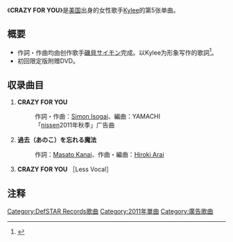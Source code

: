 {{Infobox Single
| Name           = CRAZY FOR YOU
| Artist         = [[Kylee|Kylee]]
| Album          = [[17_(Kyleeのアルバム)|17]]
| A-side         = 
| B-side         = 過去（あのこ）を忘れる魔法
| Released       = 2011年10月5日
| Format         = [[单曲|Maxi]]
| Recorded       = 
| Genre          = [[J-POP|J-POP]]
| Length         = 11分49秒
| Label          = [[DefSTAR_Records|DefSTAR RECORDS]]
| Writer         = [[磯貝サイモン|磯貝サイモン]]
| Producer       = 
| Certification  = 
| Chart position = *23位（[[オリコンチャート|Oricon]]）
*2位（[[RIAJ有料音楽配信チャート|全曲铃声]]）
| Last single    = [[NEVER_GIVE_UP!|NEVER GIVE UP!]]<br />（2011年）
| This single    = '''CRAZY FOR YOU'''<br />（2011年）
| Next single    = [[未来_(Kyleeの曲)|未来]]<br />（2012年）
| Misc           =  {{Extra track listing
 | Album      = 17
 | Type       = studio
 | prev_track = [[missing/IT'S_YOU|IT'S YOU]]
 | prev_no    = 1
 | this_track = '''CRAZY FOR YOU'''
 | track_no   = 2
 | next_track = NEVER GIVE UP!
 | next_no    = 3
}}
}}
《'''CRAZY FOR YOU'''》是[[美国|美国]]出身的女性歌手[[Kylee|Kylee]]的第5张单曲。

== 概要 ==
*作詞・作曲均由创作歌手[[磯貝サイモン|磯貝サイモン]]完成。以Kylee为形象写作的歌詞<ref>{{Cite web |url=http://ameblo.jp/isogai-simon/entry-11046700041.html |title=磯貝サイモンオフィシャルブログ（2011年10月13日） |accessdate=2013年4月23日 |archive-date=2016年3月5日 |archive-url=https://web.archive.org/web/20160305071451/http://ameblo.jp/isogai-simon/entry-11046700041.html |dead-url=no }}</ref>。
*初回限定版附赠DVD。

== 収录曲目 ==
#'''CRAZY FOR YOU'''
#:作詞・作曲：[[磯貝サイモン|Simon Isogai]]、編曲：YAMACHI
#:「[[ニッセンホールディングス|nissen]]2011年秋季」广告曲
#'''過去（あのこ）を忘れる魔法'''
#:作詞：[[BIGMAMA#メンバー|Masato Kanai]]、作曲・編曲：[[serial_TV_drama#メンバー|Hiroki Arai]]
#'''CRAZY FOR YOU''' ［Less Vocal］

== 注释 ==
{{Reflist}}

{{DEFAULTSORT:くれいしいふおゆう}}
[[Category:DefSTAR_Records歌曲|Category:DefSTAR Records歌曲]]
[[Category:2011年單曲|Category:2011年單曲]]
[[Category:廣告歌曲|Category:廣告歌曲]]
{{Single-stub}}